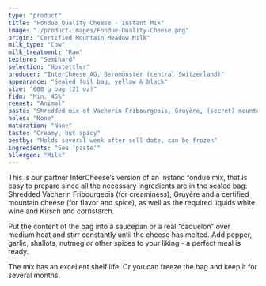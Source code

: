 ```yaml
---
type: "product"
title: "Fondue Quality Cheese - Instant Mix"
image: "./product-images/Fondue-Quality-Cheese.png"
origin: "Certified Mountain Meadow Milk"
milk_type: "Cow"
milk_treatment: "Raw"
texture: "Semihard"
selection: "Hostettler"
producer: "InterCheese AG, Beromünster (central Switzerland)"
appearance: "Sealed foil bag, yellow & black"
size: "600 g bag (21 oz)"
fidm: "Min. 45%"
rennet: "Animal"
paste: "Shredded mix of Vacherin Fribourgeois, Gruyère, (secret) mountain cheese, white wine, Kirsch, cornstarch"
holes: "None"
maturation: "None"
taste: "Creamy, but spicy"
bestby: "Holds several week after sell date, can be frozen"
ingredients: "See 'paste'"
allergen: "Milk"
---
```


This is our partner InterCheese’s version of an instand fondue mix, that is easy to prepare since all the necessary ingredients are in the sealed bag: Shredded Vacherin Fribourgeois (for creaminess), Gruyère and a certified mountain cheese (for flavor and spice), as well as the required liquids white wine and Kirsch and cornstarch.

Put the content of the bag into a saucepan or a real “caquelon” over medium heat and stirr constantly until the cheese has melted. Add pepper, garlic, shallots, nutmeg or other spices to your liking - a perfect meal is ready.

The mix has an excellent shelf life. Or you can freeze the bag and keep it for several months.